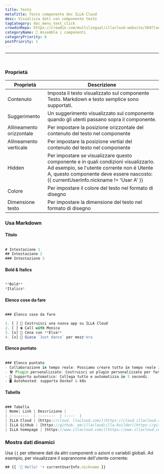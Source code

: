 ```yaml
---
title: Testo
metaTitle: Testo componente doc ILLA Cloud
desc: Visualizza dati con componente testo
tagCategory: doc_menu_text_click
crowdinRepo: https://crowdin.com/multilingual/illacloud-website/269?languages=it&filter=basic&value=0
categoryName: 🧬 Assembla i componenti
categoryPriority: 6
postPriority: 1
---
```


* * *

## <h2 hidden>Testo</h2>

<img src='https://cdn.illacloud.com/official-website/img/docs/assemble/text1.png' alt="" />

### Proprietà

| Proprietà                | Descrizione                                                                                                                                                                                                              |
| ------------------------ | ------------------------------------------------------------------------------------------------------------------------------------------------------------------------------------------------------------------------ |
| Contenuto                | Imposta il testo visualizzato sul componente Testo. Markdown e testo semplice sono supportati.                                                                                                                           |
| Suggerimento             | Un suggerimento visualizzato sul componente quando gli utenti passano sopra il componente.                                                                                                                               |
| Allineamento orizzontale | Per impostare la posizione orizzontale del contenuto del testo nel componente                                                                                                                                            |
| Allineamento verticale   | Per impostare la posizione vertial del contenuto del testo nel componente                                                                                                                                                |
| Hidden                   | Per impostare se visualizzare questo componente e in quali condizioni visualizzarlo. Ad esempio, se l'utente corrente non è Utente A, questo componente deve essere nascosto: {{ currentUserInfo.nickname != 'User A' }} |
| Colore                   | Per impostare il colore del testo nel formato di disegno                                                                                                                                                                 |
| Dimensione testo         | Per impostare la dimensione del testo nel formato di disegno                                                                                                                                                             |

### Usa Markdown

#### Titolo

<img src='https://cdn.illacloud.com/official-website/img/docs/assemble/text2.png' alt="" />

```jsx
# Intestazione 1
## Intestazione 2
### Intestazione 3
```

#### Bold & Italics

<img src='https://cdn.illacloud.com/official-website/img/docs/assemble/text3.png' alt="" />

```jsx
**Bold**
*Italics*
```

#### Elenco cose da fare

<img src='https://cdn.illacloud.com/official-website/img/docs/assemble/text4.png' alt="" />

```jsx
### Elenco cose da fare

1. [ ] 🚀 Costruisci una nuova app su ILLA Cloud
2. [ ] ☎️ Call with Monica
3. [x] 🍷 Cena con **Elsa**
4. [x] 💃 Gioca `Just dance` per mezz'ora
```

#### Elenco puntato

<img src='https://cdn.illacloud.com/official-website/img/docs/assemble/text5.png' alt="" />

```jsx
### Elenco puntato
- Collaborazione in tempo reale: Possiamo creare tutto in tempo reale insieme.
- 🛠️ Plugin personalizzato: Costruisci un plugin personalizzato per fare quello che vuoi.
- 🤖 Supporto automatico: Collega tutto e automatizza in 5 secondi.
- 🖥️ Autohosted: supporta Docker & k8s
```

#### Tabella

<img src='https://cdn.illacloud.com/official-website/img/docs/assemble/text6.png' alt="" />

```jsx
### Tabella
| Nome| Link | Descrizione |
| :--------  | :-------  | :----  |
| ILLA Cloud | [https://cloud. llacloud.com/](https://cloud.illacloud.com/) | Build apps su ILLA Cloud|
| ILLA GitHub | [https://github. om/illacloud/illa-builder](https://github.com/illacloud/illa-builder) | Star us on GitHub|
| ILLA homepage | [https://www.illacloud.com/](https://www.illacloud.com/)
```

### Mostra dati dinamici

Usa `{{` per ottenere dati da altri componenti o azioni o variabili globali. Ad esempio, per visualizzare il soprannome dell'utente corrente:

```jsx
## {{ '👋 Hello! '+ currentUserInfo.nickname }}
```
